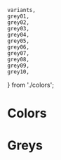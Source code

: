     variants,
    grey01,
    grey02,
    grey03,
    grey04,
    grey05,
    grey06,
    grey07,
    grey08,
    grey09,
    grey10,
} from './colors';

<Meta title="Design System/Colors" />

# Colors

<ColorPalette>
    <ColorItem
        title="Primary"
        subtitle="variants.primary.color"
        colors={[variants.primary.color]}
    />
    <ColorItem
        title="Secondary"
        subtitle="variants.secondary.color"
        colors={[variants.secondary.color]}
    />
    <ColorItem
        title="Success"
        subtitle="variants.success.color"
        colors={[variants.success.color]}
    />
    <ColorItem
        title="Warning"
        subtitle="variants.warning.color"
        colors={[variants.warning.color]}
    />
    <ColorItem
        title="Danger"
        subtitle="variants.danger.color"
        colors={[variants.danger.color]}
    />
    <ColorItem
        title="Info"
        subtitle="variants.info.color"
        colors={[variants.info.color]}
    />
    <ColorItem
        title="Light"
        subtitle="variants.light.color"
        colors={[variants.light.color]}
    />
    <ColorItem
        title="Medium"
        subtitle="variants.medium.color"
        colors={[variants.medium.color]}
    />
    <ColorItem
        title="Dark"
        subtitle="variants.dark.color"
        colors={[variants.dark.color]}
    />
</ColorPalette>

# Greys

<ColorPalette>
    <ColorItem title="Grey 01" subtitle="theme.grey01" colors={[grey01]} />
    <ColorItem title="Grey 02" subtitle="theme.grey02" colors={[grey02]} />
    <ColorItem title="Grey 03" subtitle="theme.grey03" colors={[grey03]} />
    <ColorItem title="Grey 04" subtitle="theme.grey04" colors={[grey04]} />
    <ColorItem title="Grey 05" subtitle="theme.grey05" colors={[grey05]} />
    <ColorItem title="Grey 06" subtitle="theme.grey06" colors={[grey06]} />
    <ColorItem title="Grey 07" subtitle="theme.grey07" colors={[grey07]} />
    <ColorItem title="Grey 08" subtitle="theme.grey08" colors={[grey08]} />
    <ColorItem title="Grey 09" subtitle="theme.grey09" colors={[grey09]} />
</ColorPalette>
